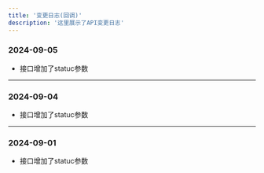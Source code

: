 ```yaml
---
title: '变更日志(回调)'
description: '这里展示了API变更日志'
---
```


### 2024-09-05

- 接口增加了statuc参数

-------------------------------------------------------------

### 2024-09-04

- 接口增加了statuc参数

-------------------------------------------------------------

### 2024-09-01

- 接口增加了statuc参数